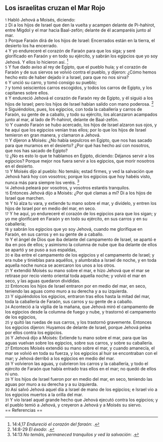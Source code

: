 == Los israelitas cruzan el Mar Rojo ==

{{anchor|1}} <small>1</small> Habló Jehová a Moisés, diciendo:<br>
{{anchor|2}} <small>2</small> Di a los hijos de Israel que den la vuelta y acampen delante de Pi-hahirot, entre Migdol y el mar hacia Baal-zefón; delante de él acamparéis junto al mar.<br>
{{anchor|3}} <small>3</small> Porque Faraón dirá de los hijos de Israel: Encerrados están en la tierra, el desierto los ha encerrado.<br>
{{anchor|4}} <small>4</small> Y yo endureceré el corazón de Faraón para que los siga; y seré glorificado en Faraón y en todo su ejército, y sabrán los egipcios que yo soy Jehová. Y ellos lo hicieron así. <ref>14:4,17 ''Endureció el corazón del faraón'': {{lib|LU|156|5|4}}.</ref><br>
{{anchor|5}} <small>5</small> Y fue dado aviso al rey de Egipto, que el pueblo huía; y el corazón de Faraón y de sus siervos se volvió contra el pueblo, y dijeron: ¿Cómo hemos hecho esto de haber dejado ir a Israel, para que no nos sirva?<br>
{{anchor|6}} <small>6</small> Y unció su carro, y tomó consigo su pueblo;<br>
{{anchor|7}} <small>7</small> y tomó seiscientos carros escogidos, y todos los carros de Egipto, y los capitanes sobre ellos.<br>
{{anchor|8}} <small>8</small> Y endureció Jehová el corazón de Faraón rey de Egipto, y él siguió a los hijos de Israel; pero los hijos de Israel habían salido con mano poderosa. <ref>14:8-29 ''El éxodo'': {{lib|LU|96|3|5}}.</ref><br>
{{anchor|9}} <small>9</small> Siguiéndolos, pues, los egipcios, con toda la caballería y carros de Faraón, su gente de a caballo, y todo su ejército, los alcanzaron acampados junto al mar, al lado de Pi-hahirot, delante de Baal-zefón.<br>
{{anchor|10}} <small>10</small> Y cuando Faraón se hubo acercado, los hijos de Israel alzaron sus ojos, y he aquí que los egipcios venían tras ellos; por lo que los hijos de Israel temieron en gran manera, y clamaron a Jehová.<br>
{{anchor|11}} <small>11</small> Y dijeron a Moisés: ¿No había sepulcros en Egipto, que nos has sacado para que muramos en el desierto? ¿Por qué has hecho así con nosotros, que nos has sacado de Egipto?<br>
{{anchor|12}} <small>12</small> ¿No es esto lo que te hablamos en Egipto, diciendo: Déjanos servir a los egipcios? Porque mejor nos fuera servir a los egipcios, que morir nosotros en el desierto.<br>
{{anchor|13}} <small>13</small> Y Moisés dijo al pueblo: No temáis; estad firmes, y ved la salvación que Jehová hará hoy con vosotros; porque los egipcios que hoy habéis visto, nunca más para siempre los veréis. <ref>14:13 ''No temáis, permaneced tranquilos y ved la salvación'': {{lib|LU|152|5|3}}.</ref><br>
{{anchor|14}} <small>14</small> Jehová peleará por vosotros, y vosotros estaréis tranquilos.<br>
{{anchor|15}} <small>15</small> Entonces Jehová dijo a Moisés: ¿Por qué clamas a mí? Di a los hijos de Israel que marchen.<br>
{{anchor|16}} <small>16</small> Y tú alza tu vara, y extiende tu mano sobre el mar, y divídelo, y entren los hijos de Israel por en medio del mar, en seco.<br>
{{anchor|17}} <small>17</small> Y he aquí, yo endureceré el corazón de los egipcios para que los sigan; y yo me glorificaré en Faraón y en todo su ejército, en sus carros y en su caballería;<br>
{{anchor|18}} <small>18</small> y sabrán los egipcios que yo soy Jehová, cuando me glorifique en Faraón, en sus carros y en su gente de a caballo.<br>
{{anchor|19}} <small>19</small> Y el ángel de Dios que iba delante del campamento de Israel, se apartó e iba en pos de ellos; y asimismo la columna de nube que iba delante de ellos se apartó y se puso a sus espaldas,<br>
{{anchor|20}} <small>20</small> e iba entre el campamento de los egipcios y el campamento de Israel; y era nube y tinieblas para aquéllos, y alumbraba a Israel de noche, y en toda aquella noche nunca se acercaron los unos a los otros.<br>
{{anchor|21}} <small>21</small> Y extendió Moisés su mano sobre el mar, e hizo Jehová que el mar se retirase por recio viento oriental toda aquella noche; y volvió el mar en seco, y las aguas quedaron divididas.<br>
{{anchor|22}} <small>22</small> Entonces los hijos de Israel entraron por en medio del mar, en seco, teniendo las aguas como muro a su derecha y a su izquierda.<br>
{{anchor|23}} <small>23</small> Y siguiéndolos los egipcios, entraron tras ellos hasta la mitad del mar, toda la caballería de Faraón, sus carros y su gente de a caballo.<br>
{{anchor|24}} <small>24</small> Aconteció a la vigilia de la mañana, que Jehová miró el campamento de los egipcios desde la columna de fuego y nube, y trastornó el campamento de los egipcios,<br>
{{anchor|25}} <small>25</small> y quitó las ruedas de sus carros, y los trastornó gravemente. Entonces los egipcios dijeron: Huyamos de delante de Israel, porque Jehová pelea por ellos contra los egipcios.<br>
{{anchor|26}} <small>26</small> Y Jehová dijo a Moisés: Extiende tu mano sobre el mar, para que las aguas vuelvan sobre los egipcios, sobre sus carros, y sobre su caballería.<br>
{{anchor|27}} <small>27</small> Entonces Moisés extendió su mano sobre el mar, y cuando amanecía, el mar se volvió en toda su fuerza, y los egipcios al huir se encontraban con el mar; y Jehová derribó a los egipcios en medio del mar.<br>
{{anchor|28}} <small>28</small> Y volvieron las aguas, y cubrieron los carros y la caballería, y todo el ejército de Faraón que había entrado tras ellos en el mar; no quedó de ellos ni uno.<br>
{{anchor|29}} <small>29</small> Y los hijos de Israel fueron por en medio del mar, en seco, teniendo las aguas por muro a su derecha y a su izquierda.<br>
{{anchor|30}} <small>30</small> Así salvó Jehová aquel día a Israel de mano de los egipcios; e Israel vio a los egipcios muertos a la orilla del mar.<br>
{{anchor|31}} <small>31</small> Y vio Israel aquel grande hecho que Jehová ejecutó contra los egipcios; y el pueblo temió a Jehová, y creyeron a Jehová y a Moisés su siervo.<br>
== Referencias ==

<references />
